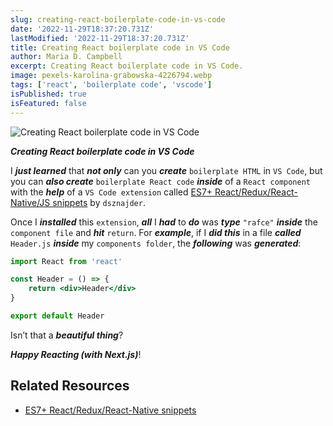 ```yaml
---
slug: creating-react-boilerplate-code-in-vs-code
date: '2022-11-29T18:37:20.731Z'
lastModified: '2022-11-29T18:37:20.731Z'
title: Creating React boilerplate code in VS Code
author: Maria D. Campbell
excerpt: Creating React boilerplate code in VS Code.
image: pexels-karolina-grabowska-4226794.webp
tags: ['react', 'boilerplate code', 'vscode']
isPublished: true
isFeatured: false
---
```


![Creating React boilerplate code in VS Code](pexels-karolina-grabowska-4226794.webp)

***Creating React boilerplate code in VS Code***

I **_just learned_** that **_not only_** can you **_create_** `boilerplate HTML`
in `VS Code`, but you can **_also create_** `boilerplate React code`
**_inside_** of a `React component` with the **_help_** of a `VS Code extension`
called
[ES7+ React/Redux/React-Native/JS snippets](https://marketplace.visualstudio.com/items?itemName=dsznajder.es7-react-js-snippets)
by `dsznajder`.

Once I **_installed_** this `extension`, **_all_** I **_had_** to **_do_** was
**_type_** `"rafce"` **_inside_** the `component file` and **_hit_** `return`.
For **_example_**, if I **_did this_** in a file **_called_** `Header.js`
**_inside_** my `components folder`, the **_following_** was **_generated_**:

```jsx
import React from 'react'

const Header = () => {
	return <div>Header</div>
}

export default Header
```

Isn’t that a **_beautiful thing_**?

**_Happy Reacting (with Next.js)_**!

## Related Resources

-   [ES7+ React/Redux/React-Native snippets](https://marketplace.visualstudio.com/items?itemName=dsznajder.es7-react-js-snippets)